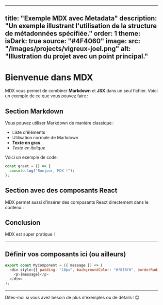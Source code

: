 
---
title: "Exemple MDX avec Metadata"
description: "Un exemple illustrant l'utilisation de la structure de métadonnées spécifiée."
order: 1
theme:
    isDark: true
    source: "#4F4060"
image:
    src: "/images/projects/vigreux-joel.png"
    alt: "Illustration du projet avec un point principal."
---

# Bienvenue dans MDX

MDX vous permet de combiner **Markdown** et **JSX** dans un seul fichier. Voici un exemple de ce que vous pouvez faire :

## Section Markdown

Vous pouvez utiliser Markdown de manière classique :

- Liste d'éléments
- Utilisation normale de Markdown
- **Texte en gras**
- *Texte en italique*

Voici un exemple de code :

```javascript
const greet = () => {
  console.log("Bonjour, MDX !");
};
```

## Section avec des composants React

MDX permet aussi d'insérer des composants React directement dans le contenu :



## Conclusion

MDX est super pratique !

---

## Définir vos composants ici (ou ailleurs)

```javascript
export const MyComponent = ({ message }) => (
  <div style={{ padding: "10px", backgroundColor: "#f8f8f8", borderRadius: "5px" }}>
    <p>{message}</p>
  </div>
);
```

---

Dites-moi si vous avez besoin de plus d'exemples ou de détails ! 😊
